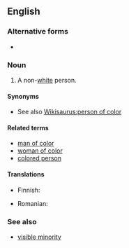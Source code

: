 ==English==

===Alternative forms===
* {{l|en|person of colour}} {{qualifier|outside North America}}

===Noun===
{{en-noun|head=[[person]] [[of]] [[color]]|people of color|persons of color}}

# {{label|en|US|politically correct}} A non-[[white]] person.

====Synonyms====
* See also [[Wikisaurus:person of color]]

====Related terms====
* [[man of color]]
* [[woman of color]]
* [[colored person]]

====Translations====
{{trans-top|non-white person}}
* Finnish: {{t|fi|värillinen}}
{{trans-mid}}
* Romanian: {{t|ro|persoană de culoare|f}}
{{trans-bottom}}

===See also===
* [[visible minority]]